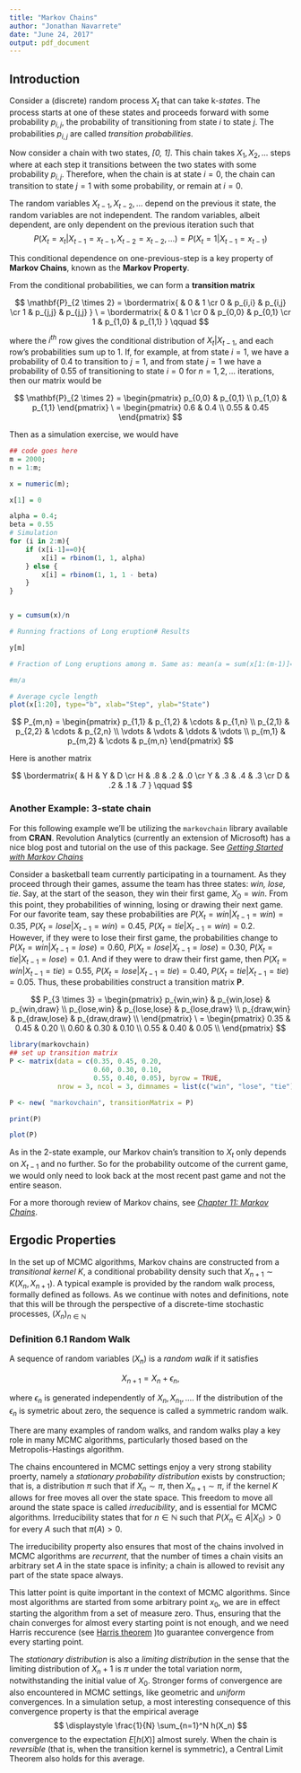```yaml
---
title: "Markov Chains"
author: "Jonathan Navarrete"
date: "June 24, 2017"
output: pdf_document
---
```



## Introduction

Consider a (discrete) random process $X_t$ that can take k-*states*. The process starts at one of these states and proceeds forward with some probability $p_{i,j}$, the probability of transitioning from state *i* to state *j*. The probabilities $p_{i,j}$ are called *transition probabilities*. 


Now consider a chain with two states, *[0, 1]*. This chain takes $X_1, X_2, ...$ steps where at each step it transitions between the two states with some probability $p_{i,j}$. Therefore, when the chain is at state $i = 0$, the chain can transition to state $j = 1$ with some probability, or remain at $i = 0$.

The random variables $X_{t-1}, X_{t-2}, ...$ depend on the previous it state, the random variables are not independent. The random variables, albeit dependent, are only dependent on the previous iteration such that
$$
P(X_t = x_{t} | X_{t-1} = x_{t-1}, X_{t-2} = x_{t-2}, ...) = P(X_t = 1 | X_{t-1} = x_{t-1})
$$

This conditional dependence on one-previous-step is a key property of **Markov Chains**, known as the **Markov Property**.

From the conditional probabilities, we can form a **transition matrix**

$$
\mathbf{P}_{2 \times 2} = 
\bordermatrix{ 
  & 0 & 1 \cr
  0 & p_{i,i} & p_{i,j} \cr
  1 & p_{j,j} & p_{j,j} }
\ =
\bordermatrix{ 
  & 0 & 1 \cr
  0 & p_{0,0} & p_{0,1} \cr
  1 & p_{1,0} & p_{1,1} } \qquad
$$


where the $i^{th}$ row gives the conditional distribution of $X_t | X_{t-1}$, and each row's probabilities sum up to 1. If, for example, at from state $i = 1$, we have a probability of 0.4 to transition to $j = 1$, and from state $j = 1$ we have a probability of 0.55 of transitioning to state $i = 0$ for $n = 1, 2, ...$ iterations, then our matrix would be

$$
\mathbf{P}_{2 \times 2} = 
 \begin{pmatrix}
  p_{0,0} & p_{0,1} \\
  p_{1,0} & p_{1,1}
 \end{pmatrix} 
\ = 
\begin{pmatrix}
  0.6 & 0.4 \\
  0.55 & 0.45
 \end{pmatrix}
$$


Then as a simulation exercise, we would have

```r

## code goes here
m = 2000; 
n = 1:m; 

x = numeric(m);

x[1] = 0

alpha = 0.4; 
beta = 0.55
# Simulation
for (i in 2:m){
    if (x[i-1]==0){
        x[i] = rbinom(1, 1, alpha)
    } else {
        x[i] = rbinom(1, 1, 1 - beta)
    }
}


y = cumsum(x)/n

# Running fractions of Long eruption# Results

y[m]

# Fraction of Long eruptions among m. Same as: mean(a = sum(x[1:(m-1)]==0 & x[2:m]==1); a # No. of cycles

#m/a

# Average cycle length
plot(x[1:20], type="b", xlab="Step", ylab="State")


```



$$
P_{m,n} = 
 \begin{pmatrix}
  p_{1,1} & p_{1,2} & \cdots & p_{1,n} \\
  p_{2,1} & p_{2,2} & \cdots & p_{2,n} \\
  \vdots  & \vdots  & \ddots & \vdots  \\
  p_{m,1} & p_{m,2} & \cdots & p_{m,n} 
 \end{pmatrix}
$$



Here is another matrix

$$
\bordermatrix{ & H & Y & D \cr
      H & .8 & .2 & .0 \cr
      Y & .3 & .4 & .3 \cr
      D & .2 & .1 & .7 } \qquad
$$




### Another Example: 3-state chain

For this following example we'll be utilizing the `markovchain` library available from **CRAN**. Revolution Analytics (currently an extension of Microsoft) has a nice blog post and tutorial on the use of this package. See [*Getting Started with Markov Chains*](http://blog.revolutionanalytics.com/2016/01/getting-started-with-markov-chains.html)


Consider a basketball team currently participating in a tournament. As they proceed through their games, assume the team has three states: *win, lose, tie*. Say, at the start of the season, they win their first game, $X_0 = win$. From this point, they probabilities of winning, losing or drawing their next game. For our favorite team, say these probabilities are $P(X_t = win | X_{t-1} = win) = 0.35$, $P(X_t = lose | X_{t-1} = win) = 0.45$, $P(X_t = tie | X_{t-1} = win) = 0.2$. However, if they were to lose their first game, the probabilities change to $P(X_t = win | X_{t-1} = lose) = 0.60$, $P(X_t = lose | X_{t-1} = lose) = 0.30$, $P(X_t = tie | X_{t-1} = lose) = 0.1$. And if they were to draw their first game, then $P(X_t = win | X_{t-1} = tie) = 0.55$, $P(X_t = lose | X_{t-1} = tie) = 0.40$, $P(X_t = tie | X_{t-1} = tie) = 0.05$. Thus, these probabilities construct a transition matrix **P**.




$$
P_{3 \times 3} = 
 \begin{pmatrix}
  p_{win,win} & p_{win,lose} & p_{win,draw} \\
  p_{lose,win} & p_{lose,lose} & p_{lose,draw} \\
  p_{draw,win} & p_{draw,lose} & p_{draw,draw} \\
 \end{pmatrix}
\ = 
\begin{pmatrix}
  0.35 & 0.45 & 0.20 \\
  0.60 & 0.30 & 0.10 \\
  0.55 & 0.40 & 0.05 \\
 \end{pmatrix}
$$



```r
library(markovchain)
## set up transition matrix
P <- matrix(data = c(0.35, 0.45, 0.20,
                     0.60, 0.30, 0.10,
                     0.55, 0.40, 0.05), byrow = TRUE, 
            nrow = 3, ncol = 3, dimnames = list(c("win", "lose", "tie"), c("win", "lose", "tie")))

P <- new( "markovchain", transitionMatrix = P)

print(P)

plot(P)


```

As in the 2-state example, our Markov chain's transition to $X_t$ only depends on $X_{t-1}$ and no further. So for the probability outcome of the current game, we would only need to look back at the most recent past game and not the entire season.





For a more thorough review of Markov chains, see [*Chapter 11: Markov Chains*](http://www.dartmouth.edu/~chance/teaching_aids/books_articles/probability_book/Chapter11.pdf).




## Ergodic Properties

In the set up of MCMC algorithms, Markov chains are constructed from a *transitional kernel K*, a conditional probability density such that $X_{n+1} \sim K(X_n, X_{n+1})$. A typical example is provided by the random walk process, formally defined as follows. As we continue with notes and definitions, note that this will be through the perspective of a discrete-time stochastic processes, $(X_n)_{n \in \mathbb{N}}$

### Definition 6.1 Random Walk

A sequence of random variables ($X_n$) is a *random walk* if it satisfies

$$
X_{n+1} = X_n + \epsilon_n,
$$

where $\epsilon_n$ is generated independently of $X_n, X_{n_1},...$. If the distribution of the $\epsilon_n$ is symetric about zero, the sequence is called a symmetric random walk. 

There are many examples of random walks, and random walks play a key role in many MCMC algorithms, particularly thosed based on the Metropolis-Hastings algorithm.

The chains encountered in MCMC settings enjoy a very strong stability proerty, namely a *stationary probability distribution* exists by construction; that is,  a distribution $\pi$ such that if $X_n \sim \pi$, then $X_{n+1} \sim \pi$, if the kernel *K* allows for free moves all over the state space. This freedom to move all around the state space is called *irreducibility*, and is essential for MCMC algorithms. Irreducibility states that for $n \in \mathbb{N}$ such that $P(X_n \in A | X_0) > 0$ for every *A* such that $\pi(A) > 0$. 

The irreducibility property also ensures that most of the chains involved in MCMC algorithms are *recurrent*, that the number of times a chain visits an arbitrary set *A* in the state space is infinity; a chain is allowed to revisit any part of the state space always.


This latter point is quite important in the context of MCMC algorithms. Since most algorithms are started from some arbitrary point $x_0$, we are in effect starting the algorithm from a set of measure zero. Thus, ensuring that the chain converges for almost every starting point is not enough, and we need Harris reccurence (see [Harris theorem](http://www.hairer.org/papers/harris.pdf) )to guarantee convergence from every starting point.

The *stationary distribution* is also a *limiting distribution* in the sense that the limiting distribution of $X_n+1$ is $\pi$ under the total variation norm, notwithstanding the initial value of $X_0$. Stronger forms of convergence are also encountered in MCMC settings, like geometric and *uniform* convergences. In a simulation setup, a most interesting consequence of this convergence property is that the empirical average
$$
\displaystyle \frac{1}{N} \sum_{n=1}^N h(X_n)
$$
convergence to the expectation $E[h(X)]$ almost surely. When the chain is *reversible* (that is, when the transition kernel is symmetric), a Central Limit Theorem also holds for this average.





